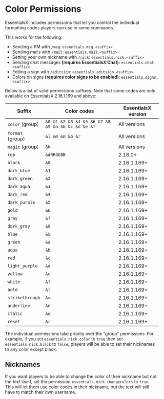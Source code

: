 # Color Permissions

EssentialsX includes permissions that let you control the individual formatting codes players can use in some commands.

This works for the following:

- Sending a PM with `/msg`: `essentials.msg.<suffix>`
- Sending mails with `/mail`: `essentials.mail.<suffix>`
- Setting your own nickname with `/nick`: `essentials.nick.<suffix>`
- Sending chat messages **(requires EssentialsX Chat)**: `essentials.chat.<suffix>`
- Editing a sign with `/editsign`: `essentials.editsign.<suffix>`
- Colors on signs **(requires color signs to be enabled)**: `essentials.signs.<suffix>`

Below is a list of valid permissions suffixes. Note that some codes are only available on EssentialsX 2.16.1.169 and
above:

| Suffix           | Color codes                                       | EssentialsX version |
| ---------------- | ------------------------------------------------- | ------------------- |
| `color` (group)  | `&0 &1 &2 &3 &4 &5 &6 &7 &8 &9 &a &b &c &d &e &f` | All versions        |
| `format` (group) | `&l &m &n &o &r`                                  | All versions        |
| `magic` (group)  | `&k`                                              | All versions        |
| `rgb`            | `&#RRGGBB`                                        | 2.18.0+             |
| `black`          | `&0`                                              | 2.16.1.169+         |
| `dark_blue`      | `&1`                                              | 2.16.1.169+         |
| `dark_green`     | `&2`                                              | 2.16.1.169+         |
| `dark_aqua`      | `&3`                                              | 2.16.1.169+         |
| `dark_red`       | `&4`                                              | 2.16.1.169+         |
| `dark_purple`    | `&5`                                              | 2.16.1.169+         |
| `gold`           | `&6`                                              | 2.16.1.169+         |
| `gray`           | `&7`                                              | 2.16.1.169+         |
| `dark_gray`      | `&8`                                              | 2.16.1.169+         |
| `blue`           | `&9`                                              | 2.16.1.169+         |
| `green`          | `&a`                                              | 2.16.1.169+         |
| `aqua`           | `&b`                                              | 2.16.1.169+         |
| `red`            | `&c`                                              | 2.16.1.169+         |
| `light_purple`   | `&d`                                              | 2.16.1.169+         |
| `yellow`         | `&e`                                              | 2.16.1.169+         |
| `white`          | `&f`                                              | 2.16.1.169+         |
| `bold`           | `&l`                                              | 2.16.1.169+         |
| `strikethrough`  | `&m`                                              | 2.16.1.169+         |
| `underline`      | `&n`                                              | 2.16.1.169+         |
| `italic`         | `&o`                                              | 2.16.1.169+         |
| `reset`          | `&r`                                              | 2.16.1.169+         |

The individual permissions take priority over the "group" permissions. For example, if you set `essentials.nick.color`
to `true` then set `essentials.nick.black` to `false`, players will be able to set their nicknames to any color
except black.

## Nicknames

If you want players to be able to change the color of their nickname but not the text itself, set the permission
`essentials.nick.changecolors` to `true`. This will let them use color codes in their nickname, but the text will still
have to match their own username.
